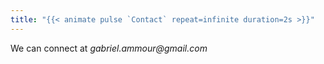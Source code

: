 ```yaml
---
title: "{{< animate pulse `Contact` repeat=infinite duration=2s >}}"
---
```


We can connect at *gabriel.ammour\@gmail.com*
